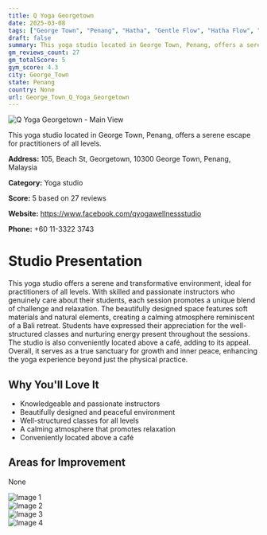 ```yaml
---
title: Q Yoga Georgetown
date: 2025-03-08
tags: ["George Town", "Penang", "Hatha", "Gentle Flow", "Hatha Flow", "tranquil atmosphere", "well-designed space", "George Town"]  
draft: false
summary: This yoga studio located in George Town, Penang, offers a serene escape for practitioners of all levels.
gm_reviews_count: 27
gm_totalScore: 5
gym_score: 4.3
city: George_Town
state: Penang
country: None
url: George_Town_Q_Yoga_Georgetown
---
```


<div className="aspect-[16/9] relative my-8">
  <img 
    src="https://lh5.googleusercontent.com/p/AF1QipNP4pN8hdjfBnaqDkbxpW7u2xDFJ2uP_ExSPMUZ=w1920-h1080-k-no"
    alt="Q Yoga Georgetown - Main View"
    className="object-cover absolute inset-0 w-full h-full rounded-lg"
  />
</div>

This yoga studio located in George Town, Penang, offers a serene escape for practitioners of all levels.

**Address:** 105, Beach St, Georgetown, 10300 George Town, Penang, Malaysia

**Category:** Yoga studio

**Score:** 5 based on 27 reviews

**Website:** https://www.facebook.com/qyogawellnessstudio

**Phone:** +60 11-3322 3743

# Studio Presentation

This yoga studio offers a serene and transformative environment, ideal for practitioners of all levels. With skilled and passionate instructors who genuinely care about their students, each session promotes a unique blend of challenge and relaxation. The beautifully designed space features soft materials and natural elements, creating a calming atmosphere reminiscent of a Bali retreat. Students have expressed their appreciation for the well-structured classes and nurturing energy present throughout the sessions. The studio is also conveniently located above a café, adding to its appeal. Overall, it serves as a true sanctuary for growth and inner peace, enhancing the yoga experience beyond just the physical practice.

## Why You'll Love It

- Knowledgeable and passionate instructors
- Beautifully designed and peaceful environment
- Well-structured classes for all levels
- A calming atmosphere that promotes relaxation
- Conveniently located above a café

## Areas for Improvement

None

<div className="grid grid-cols-1 xl:grid-cols-2 gap-4 my-8">
<div className="aspect-[4/3] relative"><img src="https://lh3.googleusercontent.com/p/AF1QipNEsWWQFw6QDlVuZisCl8B9tNSw8AZ5FkdHQ-t_=w1920-h1080-k-no" alt="Image 1" className="object-cover absolute inset-0 w-full h-full rounded-lg" /></div>
<div className="aspect-[4/3] relative"><img src="https://lh5.googleusercontent.com/p/AF1QipM6zA_VAK_U4YOlDPwkRXDK0RBVqVOV-6rLOuI8=w1920-h1080-k-no" alt="Image 2" className="object-cover absolute inset-0 w-full h-full rounded-lg" /></div>
<div className="aspect-[4/3] relative"><img src="https://lh5.googleusercontent.com/p/AF1QipMxD8gk1kzC6Urhg7aY_88z7QXvZpL5XjVVmr3f=w1920-h1080-k-no" alt="Image 3" className="object-cover absolute inset-0 w-full h-full rounded-lg" /></div>
<div className="aspect-[4/3] relative"><img src="https://lh5.googleusercontent.com/p/AF1QipPOjS-Q8uYRiPCMmnEItbuRM4R7-eMZzId2J5vx=w1920-h1080-k-no" alt="Image 4" className="object-cover absolute inset-0 w-full h-full rounded-lg" /></div>
</div>